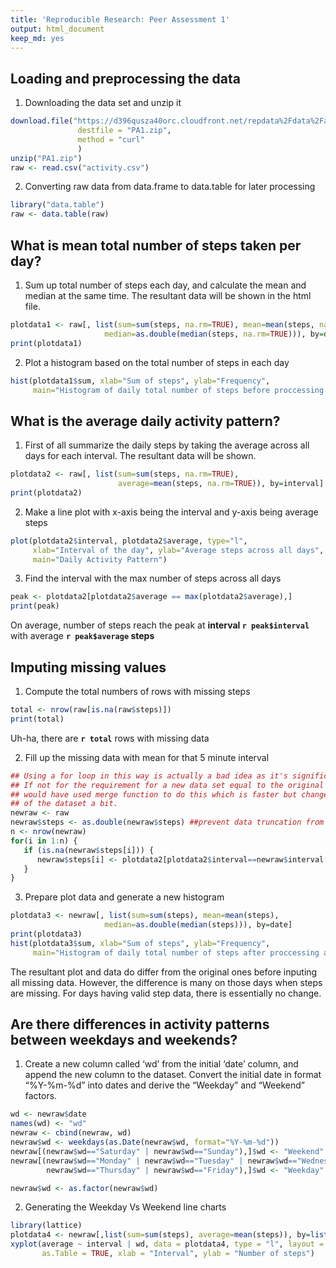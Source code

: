 ```yaml
---
title: 'Reproducible Research: Peer Assessment 1'
output: html_document
keep_md: yes
---
```



## Loading and preprocessing the data
1. Downloading the data set and unzip it
```r
download.file("https://d396qusza40orc.cloudfront.net/repdata%2Fdata%2Factivity.zip",
               destfile = "PA1.zip",
               method = "curl"
               )
unzip("PA1.zip")
raw <- read.csv("activity.csv")
```
2. Converting raw data from data.frame to data.table for later processing
```r
library("data.table")
raw <- data.table(raw)
```


## What is mean total number of steps taken per day?
1. Sum up total number of steps each day, and calculate the mean and median at 
   the same time. The resultant data will be shown in the html file.
```r
plotdata1 <- raw[, list(sum=sum(steps, na.rm=TRUE), mean=mean(steps, na.rm=TRUE), 
                     median=as.double(median(steps, na.rm=TRUE))), by=date]
print(plotdata1)
```

2. Plot a histogram based on the total number of steps in each day
```r
hist(plotdata1$sum, xlab="Sum of steps", ylab="Frequency",
     main="Histogram of daily total number of steps before proccessing all NA")
```

## What is the average daily activity pattern?
1. First of all summarize the daily steps by taking the average across all 
   days for each interval. The resultant data will be shown.
```r
plotdata2 <- raw[, list(sum=sum(steps, na.rm=TRUE),
                        average=mean(steps, na.rm=TRUE)), by=interval]
print(plotdata2)
```

2. Make a line plot with x-axis being the interval and y-axis being average steps
```r
plot(plotdata2$interval, plotdata2$average, type="l",
     xlab="Interval of the day", ylab="Average steps across all days",
     main="Daily Activity Pattern")
```

3. Find the interval with the max number of steps across all days
```r
peak <- plotdata2[plotdata2$average == max(plotdata2$average),]
print(peak)
```
On average, number of steps reach the peak at **interval `r peak$interval`** with
average **`r peak$average` steps**


## Imputing missing values
1. Compute the total numbers of rows with missing steps
```r
total <- nrow(raw[is.na(raw$steps)])
print(total)
```
Uh-ha, there are **`r total`** rows with missing data

2. Fill up the missing data with mean for that 5 minute interval
```r
## Using a for loop in this way is actually a bad idea as it's significantly slow
## If not for the requirement for a new data set equal to the original one, I
## would have used merge function to do this which is faster but changes the format
## of the dataset a bit.
newraw <- raw
newraw$steps <- as.double(newraw$steps) ##prevent data truncation from double to int
n <- nrow(newraw)
for(i in 1:n) {
   if (is.na(newraw$steps[i])) {
      newraw$steps[i] <- plotdata2[plotdata2$interval==newraw$interval[i],]$average
   }
}
```

3. Prepare plot data and generate a new histogram
```r
plotdata3 <- newraw[, list(sum=sum(steps), mean=mean(steps), 
                     median=as.double(median(steps))), by=date]
print(plotdata3)
hist(plotdata3$sum, xlab="Sum of steps", ylab="Frequency",
     main="Histogram of daily total number of steps after proccessing all NA")
```
The resultant plot and data do differ from the original ones before inputing all
missing data. However, the difference is many on those days when steps are 
missing. For days having valid step data, there is essentially no change.


## Are there differences in activity patterns between weekdays and weekends?
1. Create a new column called 'wd' from the initial 'date' column, and append 
the new column to the dataset. Convert the initial date in format "%Y-%m-%d" 
into dates and derive the "Weekday" and "Weekend" factors.
```r
wd <- newraw$date
names(wd) <- "wd"
newraw <- cbind(newraw, wd)
newraw$wd <- weekdays(as.Date(newraw$wd, format="%Y-%m-%d"))
newraw[(newraw$wd=="Saturday" | newraw$wd=="Sunday"),]$wd <- "Weekend"
newraw[(newraw$wd=="Monday" | newraw$wd=="Tuesday" | newraw$wd=="Wednesday" |
        newraw$wd=="Thursday" | newraw$wd=="Friday"),]$wd <- "Weekday"

newraw$wd <- as.factor(newraw$wd)
```
2. Generating the Weekday Vs Weekend line charts
```r
library(lattice)
plotdata4 <- newraw[,list(sum=sum(steps), average=mean(steps)), by=list(wd, interval)]
xyplot(average ~ interval | wd, data = plotdata4, type = "l", layout = c(1,2),
       as.Table = TRUE, xlab = "Interval", ylab = "Number of steps")
```
